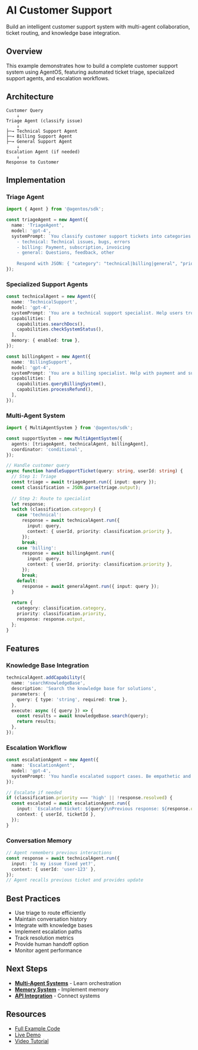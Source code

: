 # AI Customer Support

Build an intelligent customer support system with multi-agent collaboration, ticket routing, and knowledge base integration.

## Overview

This example demonstrates how to build a complete customer support system using AgentOS, featuring automated ticket triage, specialized support agents, and escalation workflows.

## Architecture

```
Customer Query
    ↓
Triage Agent (classify issue)
    ↓
├─→ Technical Support Agent
├─→ Billing Support Agent
├─→ General Support Agent
    ↓
Escalation Agent (if needed)
    ↓
Response to Customer
```

## Implementation

### Triage Agent

```typescript
import { Agent } from '@agentos/sdk';

const triageAgent = new Agent({
  name: 'TriageAgent',
  model: 'gpt-4',
  systemPrompt: `You classify customer support tickets into categories:
    - technical: Technical issues, bugs, errors
    - billing: Payment, subscription, invoicing
    - general: Questions, feedback, other
    
    Respond with JSON: { "category": "technical|billing|general", "priority": "low|medium|high", "summary": "brief summary" }`,
});
```

### Specialized Support Agents

```typescript
const technicalAgent = new Agent({
  name: 'TechnicalSupport',
  model: 'gpt-4',
  systemPrompt: 'You are a technical support specialist. Help users troubleshoot technical issues.',
  capabilities: [
    capabilities.searchDocs(),
    capabilities.checkSystemStatus(),
  ],
  memory: { enabled: true },
});

const billingAgent = new Agent({
  name: 'BillingSupport',
  model: 'gpt-4',
  systemPrompt: 'You are a billing specialist. Help with payment and subscription issues.',
  capabilities: [
    capabilities.queryBillingSystem(),
    capabilities.processRefund(),
  ],
});
```

### Multi-Agent System

```typescript
import { MultiAgentSystem } from '@agentos/sdk';

const supportSystem = new MultiAgentSystem({
  agents: [triageAgent, technicalAgent, billingAgent],
  coordinator: 'conditional',
});

// Handle customer query
async function handleSupportTicket(query: string, userId: string) {
  // Step 1: Triage
  const triage = await triageAgent.run({ input: query });
  const classification = JSON.parse(triage.output);
  
  // Step 2: Route to specialist
  let response;
  switch (classification.category) {
    case 'technical':
      response = await technicalAgent.run({
        input: query,
        context: { userId, priority: classification.priority },
      });
      break;
    case 'billing':
      response = await billingAgent.run({
        input: query,
        context: { userId, priority: classification.priority },
      });
      break;
    default:
      response = await generalAgent.run({ input: query });
  }
  
  return {
    category: classification.category,
    priority: classification.priority,
    response: response.output,
  };
}
```

## Features

### Knowledge Base Integration

```typescript
technicalAgent.addCapability({
  name: 'searchKnowledgeBase',
  description: 'Search the knowledge base for solutions',
  parameters: {
    query: { type: 'string', required: true },
  },
  execute: async ({ query }) => {
    const results = await knowledgeBase.search(query);
    return results;
  },
});
```

### Escalation Workflow

```typescript
const escalationAgent = new Agent({
  name: 'EscalationAgent',
  model: 'gpt-4',
  systemPrompt: 'You handle escalated support cases. Be empathetic and thorough.',
});

// Escalate if needed
if (classification.priority === 'high' || !response.resolved) {
  const escalated = await escalationAgent.run({
    input: `Escalated ticket: ${query}\nPrevious response: ${response.output}`,
    context: { userId, ticketId },
  });
}
```

### Conversation Memory

```typescript
// Agent remembers previous interactions
const response = await technicalAgent.run({
  input: 'Is my issue fixed yet?',
  context: { userId: 'user-123' },
});
// Agent recalls previous ticket and provides update
```

## Best Practices

- Use triage to route efficiently
- Maintain conversation history
- Integrate with knowledge bases
- Implement escalation paths
- Track resolution metrics
- Provide human handoff option
- Monitor agent performance

## Next Steps

- **[Multi-Agent Systems](/docs/orchestration/multi-agent)** - Learn orchestration
- **[Memory System](/docs/sdk/memory-system)** - Implement memory
- **[API Integration](/docs/sdk/api-integration)** - Connect systems

## Resources

- [Full Example Code](https://github.com/agentos/examples/tree/main/customer-support)
- [Live Demo](https://demo.agentos.dev/customer-support)
- [Video Tutorial](https://agentos.dev/tutorials/customer-support)
